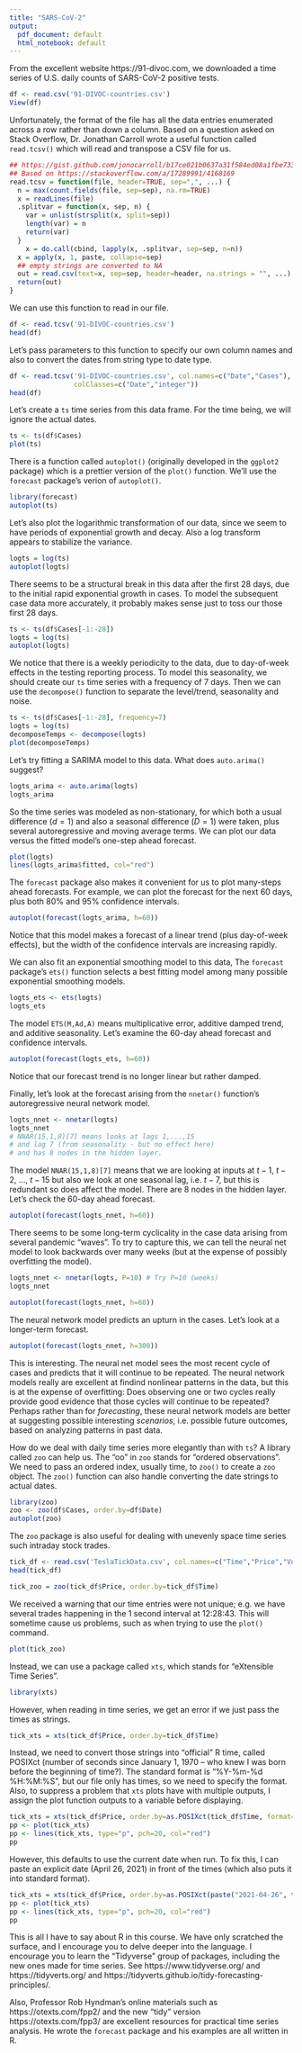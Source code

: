 ```yaml
---
title: "SARS-CoV-2"
output:
  pdf_document: default
  html_notebook: default
---
```

From the excellent website https://91-divoc.com, we downloaded a time series of U.S. daily counts of SARS-CoV-2 positive tests.
```r
df <- read.csv('91-DIVOC-countries.csv')
View(df)
```
Unfortunately, the format of the file has all the data entries enumerated across a row rather than down a column.  Based on a question asked on Stack Overflow, Dr. Jonathan Carroll wrote a useful function called `read.tcsv()` which will read and transpose a CSV file for us.
```r
## https://gist.github.com/jonocarroll/b17ce021b0637a31f584ed08a1fbe733#file-read-tscv-r
## Based on https://stackoverflow.com/a/17289991/4168169
read.tcsv = function(file, header=TRUE, sep=",", ...) {
  n = max(count.fields(file, sep=sep), na.rm=TRUE)
  x = readLines(file)
  .splitvar = function(x, sep, n) {
    var = unlist(strsplit(x, split=sep))
    length(var) = n
    return(var)
  }
    x = do.call(cbind, lapply(x, .splitvar, sep=sep, n=n))
  x = apply(x, 1, paste, collapse=sep) 
  ## empty strings are converted to NA
  out = read.csv(text=x, sep=sep, header=header, na.strings = "", ...)
  return(out)
}
```
We can use this function to read in our file.
```r
df <- read.tcsv('91-DIVOC-countries.csv')
head(df)
```
Let's pass parameters to this function to specify our own column names and also to convert the dates from string type to date type.
```r
df <- read.tcsv('91-DIVOC-countries.csv', col.names=c("Date","Cases"),
                colClasses=c("Date","integer"))
head(df)
```
Let's create a `ts` time series from this data frame.  For the time being, we will ignore the actual dates.
```r
ts <- ts(df$Cases)
plot(ts)
```

There is a function called `autoplot()` (originally developed in the `ggplot2` package) which is a prettier version of the `plot()` function.  We'll use the `forecast` package's verion of `autoplot()`.
```r
library(forecast)
autoplot(ts)
```

Let's also plot the logarithmic transformation of our data, since we seem to have periods of exponential growth and decay.  Also a log transform appears to stabilize the variance.
```r
logts = log(ts)
autoplot(logts)
```

There seems to be a structural break in this data after the first 28 days, due to the initial rapid exponential growth in cases.  To model the subsequent case data more accurately, it probably makes sense just to toss our those first 28 days.
```r
ts <- ts(df$Cases[-1:-28])
logts = log(ts)
autoplot(logts)
```

We notice that there is a weekly periodicity to the data, due to day-of-week effects in the testing reporting process.  To model this seasonality, we should create our `ts` time series with a frequency of 7 days.  Then we can use the `decompose()` function to separate the level/trend, seasonality and noise.
```r
ts <- ts(df$Cases[-1:-28], frequency=7)
logts = log(ts)
decomposeTemps <- decompose(logts)
plot(decomposeTemps)
```

Let's try fitting a SARIMA model to this data.  What does `auto.arima()` suggest?
```r
logts_arima <- auto.arima(logts)
logts_arima
```
So the time series was modeled as non-stationary, for which both a usual difference ($d=1$) and also a seasonal difference ($D=1$) were taken, plus several autoregressive and moving average terms.  We can plot our data versus the fitted model's one-step ahead forecast.
```r
plot(logts)
lines(logts_arima$fitted, col="red")
```

The `forecast` package also makes it convenient for us to plot many-steps ahead forecasts.  For example, we can plot the forecast for the next 60 days, plus both 80% and 95% confidence intervals.
```r
autoplot(forecast(logts_arima, h=60))
```

Notice that this model makes a forecast of a linear trend (plus day-of-week effects), but the width of the confidence intervals are increasing rapidly.

We can also fit an exponential smoothing model to this data,  The `forecast` package's `ets()` function selects a best fitting model among many possible exponential smoothing models.
```r
logts_ets <- ets(logts)
logts_ets

```
The model `ETS(M,Ad,A)` means multiplicative error, additive damped trend, and additive seasonality.  Let's examine the 60-day ahead forecast and confidence intervals.
```r
autoplot(forecast(logts_ets, h=60))
```

Notice that our forecast trend is no longer linear but rather damped.

Finally, let's look at the forecast arising from the `nnetar()` function's autoregressive neural network model.
```r
logts_nnet <- nnetar(logts)
logts_nnet
# NNAR(15,1,8)[7] means looks at lags 1,...,15
# and lag 7 (from seasonality - but no effect here)
# and has 8 nodes in the hidden layer.
```
The model `NNAR(15,1,8)[7]` means that we are looking at inputs at $t-1$, $t-2$, ..., $t-15$ but also we look at one seasonal lag, i.e. $t-7$, but this is redundant so does affect the model.  There are 8 nodes in the hidden layer.  Let's check the 60-day ahead forecast.
```r
autoplot(forecast(logts_nnet, h=60))
```

There seems to be some long-term cyclicality in the case data arising from several pandemic "waves".  To try to capture this, we can tell the neural net model to look backwards over many weeks (but at the expense of possibly overfitting the model).
```r
logts_nnet <- nnetar(logts, P=10) # Try P=10 (weeks)
logts_nnet
```
```r
autoplot(forecast(logts_nnet, h=60))
```

The neural network model predicts an upturn in the cases.  Let's look at a longer-term forecast.
```r
autoplot(forecast(logts_nnet, h=300))
```

This is interesting.  The neural net model sees the most recent cycle of cases and predicts that it will continue to be repeated.  The neural network models really are excellent at findind nonlinear patterns in the data, but this is at the expense of overfitting:  Does observing one or two cycles really provide good evidence that those cycles will continue to be repeated?  Perhaps rather than for *forecasting*, these neural network models are better at suggesting possible interesting *scenarios*, i.e. possible future outcomes, based on analyzing patterns in past data.

How do we deal with daily time series more elegantly than with `ts`?  A library called `zoo` can help us.  The "oo" in `zoo` stands for "ordered observations".  We need to pass an ordered index, usually time, to `zoo()` to create a `zoo` object.  The `zoo()` function can also handle converting the date strings to actual dates.
```r
library(zoo)
zoo <- zoo(df$Cases, order.by=df$Date)
autoplot(zoo)
```

The `zoo` package is also useful for dealing with unevenly space time series such intraday stock trades.
```r
tick_df <- read.csv('TeslaTickData.csv', col.names=c("Time","Price","Volume"))
head(tick_df)
```

```r
tick_zoo = zoo(tick_df$Price, order.by=tick_df$Time)
```
We received a warning that our time entries were not unique; e.g. we have several trades happening in the 1 second interval at 12:28:43.  This will sometime cause us problems, such as when trying to use the `plot()` command.
```r
plot(tick_zoo)
```
Instead, we can use a package called `xts`, which stands for "eXtensible Time Series".  
```r
library(xts)
```
However, when reading in time series, we get an error if we just pass the times as strings.
```r
tick_xts = xts(tick_df$Price, order.by=tick_df$Time)
```
Instead, we need to convert those strings into "official" R time, called POSIXct (number of seconds since January 1, 1970 -- who knew I was born before the beginning of time?).  The standard format is "%Y-%m-%d %H:%M:%S", but our file only has times, so we need to specify the format.  Also, to suppress a problem that `xts` plots have with multiple outputs, I assign the plot function outputs to a variable before displaying.
```r
tick_xts = xts(tick_df$Price, order.by=as.POSIXct(tick_df$Time, format="%H:%M:%S"))
pp <- plot(tick_xts)
pp <- lines(tick_xts, type="p", pch=20, col="red")
pp
```

However, this defaults to use the current date when run.  To fix this, I can paste an explicit date (April 26, 2021) in front of the times (which also puts it into standard format).
```r
tick_xts = xts(tick_df$Price, order.by=as.POSIXct(paste("2021-04-26", tick_df$Time, sep=" ")))
pp <- plot(tick_xts)
pp <- lines(tick_xts, type="p", pch=20, col="red")
pp
```

This is all I have to say about R in this course.  We have only scratched the surface, and I encourage you to delve deeper into the language.  I encourage you to learn the "Tidyverse" group of packages, including the new ones made for time series.  See https://www.tidyverse.org/ and https://tidyverts.org/ and https://tidyverts.github.io/tidy-forecasting-principles/.

Also, Professor Rob Hyndman's online materials such as https://otexts.com/fpp2/ and the new "tidy" version https://otexts.com/fpp3/ are excellent resources for practical time series analysis.  He wrote the `forecast` package and his examples are all written in R.













